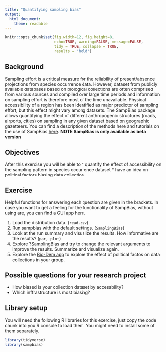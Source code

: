 ```yaml
---
title: "Quantifying sampling bias"
output: 
  html_document:
    theme: readable
---
```


```r
knitr::opts_chunk$set(fig.width=12, fig.height=8, 
                      echo=TRUE, warning=FALSE, message=FALSE,
                      tidy = TRUE, collapse = TRUE,
                      results = 'hold')
```


## Background
Sampling effort is a critical measure for the reliability of present/absence projections from species occurrence data. However, dataset from publicly available databases based on biological collections are often comprised from various sources and compiled over large time periods and information on sampling effort is therefore most of the time unavailable. Physical accessibility of a region has been identified as major predictor of sampling effort, but this effect might vary among datasets. The SampBias package allows quantifying the effect of different anthropogenic structures (roads, airports, cities) on sampling in any given dataset based on geographic gazetteers. You can find a description of the methods here and tutorials on the use of SampBias [here](https://github.com/azizka/sampbias/wiki). **NOTE SampBias is only available as beta version**

## Objectives
After this exercise you will be able to 
* quantify the effect of accessibility on the sampling pattern in species occurrence dataset
* have an idea on political factors biasing data collection

## Exercise
Helpful functions for answering each question are given in the brackets. In case you want to get a feeling for the functionality of SampBias, without using are, you can find a GUI app here.

1. Load the distribution data. (`read.csv`)
2. Run sampbias with the default settings. (`SamplingBias`)
3. Look at the run summary and visualize the results. How informative are the results? (`par, plot`)
4. Explore ?SamplingBias and try to change the relevant arguments to improve the results. Summarize and visualize again.
5. Explore the [Bio-Dem app](http://bio-dem.surge.sh/) to explore the effect of political factos on data collections in your group. 

## Possible questions for your research project
* How biased is your collection dataset by accesability?
* Which inffrastructure is most biasing?


## Library setup
You will need the following R libraries for this exercise, just copy the code chunk into you R console to load them. You might need to install some of them separately.

```r
library(tidyverse)
library(sampbias)
```
